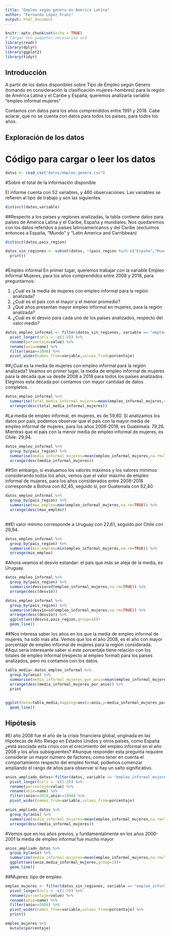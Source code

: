 ```yaml
---
title: "Empleo según género en América Latina"
author: "Fernanda López Franz"
output: html_document
---
```


```r
knitr::opts_chunk$set(echo = TRUE)
# Cargar los paquetes necesarios acá
library(readr)
library(dplyr)
library(ggplot2)
library(tidyr)
```

## Introducción

A partir de los datos disponibles sobre Tipo de Empleo según Género (tomando en consideración la clasificación mujeres-hombres) para la región de América Latina y el Caribe y España, queremos analizarla variable "empleo informal mujeres"

Contamos con datos para los años comprendidos entre 1991 y 2018. Cabe aclarar, que no se cuenta con datos para todos los países, para todos los años.

## Exploración de los datos

# Código para cargar o leer los datos

```r
datos <- read_csv("datos/empleo_genero.csv")
```

#Sobre el total de la información disponible

El informe cuenta con 52 variables, y 460 observaciones. Las variables se refieren al tipo de trabajo y son las siguientes.

```r
distinct(datos,variable)
```
##Respecto a los países y regiones analizadas, la tabla contiene datos para países de América Latina y el Caribe, España y mundiales. Nos quedaremos con los datos referidos a países latinoamericanos y del Caribe (excluimos entonces a España, "Mundo" y "Latin America and Carribbean)

```r
distinct(datos,pais_region)
```
```r
datos_sin_regiones <- subset(datos, !(pais_region %in% c("España","Mundo","Latin America & Caribbean"))) %>% 
  print()
 
```
#Empleo informal En primer lugar, queremos trabajar con la variable Empleo Informal Mujeres, para los años comprendidos entre 2008 y 2018, para preguntarnos:

1.  ¿Cuál es la media de mujeres con empleo informal para la región analizada?
2.  ¿Cuál es el país con el mayor y el menor promedio?
3.  ¿Qué años presentan mayor empleo informal en mujeres, para la región analizada?
4.  ¿Cuál es el desvio para cada uno de los países analizados, respecto del valor medio?




```r
datos_empleo_informal <- filter(datos_sin_regiones, variable == "empleo_informal_mujeres"|variable=="empleo_informal_hombres") %>% 
  pivot_longer(cols = -c(1:3)) %>% 
  rename(porcentaje=value) %>% 
  rename(anio=name) %>% 
  filter(anio>=2008) %>% 
  pivot_wider(names_from=variable,values_from=porcentaje)

```

##¿Cuál es la media de mujeres con empleo informal para la región analizada? Veamos en primer lugar, la media de empleo informal de mujeres para la década que va desde 2008 a 2018 para todos los países analizados. Elegimos esta década por contamos con mayor cantidad de datos completos.

```r
datos_empleo_informal %>% 
  summarise(total_media_informal_mujeres=mean(empleo_informal_mujeres,na.rm=TRUE)) %>% 
  arrange(desc(total_media_informal_mujeres))

```

#La media de empleo informal, en mujeres, es de 59,80. Si analizamos los datos por país, podemos observar que el país con la mayor media de empleo informal de mujeres, para los años 2008-2018, es Guatemala: 79,26. Mientras que el país con la menor media de empleo informal de mujeres, es Chile: 29,94.

```r
datos_empleo_informal %>% 
  group_by(pais_region) %>% 
  summarise(media_informal_mujeres=mean(empleo_informal_mujeres,na.rm=TRUE)) %>% 
  arrange(desc(media_informal_mujeres))

```

##Sin embargo, si evaluamos los valores máximos y los valores mínimos considerando todos los años, vemos que el valor máximo de empleo informal de mujeres, para los años considerados entre 2008-2018 corresponde a Bolivia con 82,45, seguido sí, por Guatemala con 82,40.

```r
datos_empleo_informal %>% 
  group_by(pais_region) %>% 
  summarise(max_empleo=max(empleo_informal_mujeres,na.rm=TRUE)) %>% 
  arrange(desc(max_empleo))
  
```

##El valor mínimo corresponde a Uruguay con 22,61, seguido por Chile con 29,94.

```r
datos_empleo_informal %>% 
  group_by(pais_region) %>% 
  summarise(min_empleo=min(empleo_informal_mujeres,na.rm=TRUE)) %>% 
  arrange(min_empleo)
```
#Ahora veamos el desvío estandar: el país que más se aleja de la media, es Uruguay.

```r
datos_empleo_informal %>% 
  group_by(pais_region) %>% 
  summarise(desvío=sd(empleo_informal_mujeres,na.rm=TRUE)) %>% 
  arrange(desc(desvío))
```

```r
datos_empleo_informal %>% 
  group_by(pais_region) %>% 
  summarise(desvío=sd(empleo_informal_mujeres,na.rm=TRUE)) %>% 
  arrange(desc(desvío)) %>% 
  ggplot(aes(desvío,pais_region,group=1))+
  geom_line()
```

##Nos interesa saber los años en los que la media de empleo informal de mujeres, ha sido más alta. Vemos que los el año 2008, es el año con mayor porcentaje de empleo informal de mujeres para la región considerada.
#Aquí sería interesante saber si este porcentaje tiene relación con los totales de empleo informal (respecto al empleo formal) para los países analizados, pero no contamos con los datos.

```r
tabla_media<-datos_empleo_informal %>% 
  group_by(anio) %>% 
  summarise(media_informal_mujeres_por_anio=mean(empleo_informal_mujeres,na.rm=TRUE)) %>% 
  arrange(desc(media_informal_mujeres_por_anio)) %>% 
  print
  
```

```r
ggplot(data=tabla_media,mapping=aes(x=anio,y=media_informal_mujeres_por_anio, group=1))+
  geom_line()
```

## Hipótesis
#El año 2008 fue el año de la crisis financiera global, originada en las Hipotecas de Alto Riesgo en Estados Unidos y otros países, como España ¿está asociada esta crisis con el crecimiento del empleo informal en el año 2008 y los años subsiguientes? 
#Aunque responder esta pregunta requiere considerar un mayor número de factores, como tener en cuenta el comportamiento respecto del empleo formal, podemos comenzar ampliando el rango de años para observar si hay un salto significativo. 

```r
anios_ampliado_datos<-filter(datos, variable == "empleo_informal_mujeres"|variable=="empleo_informal_hombres") %>% 
  pivot_longer(cols = -c(1:3)) %>% 
  rename(porcentaje=value) %>% 
  rename(anio=name) %>% 
  filter(anio<=2018,anio>=1998) %>% 
  pivot_wider(names_from=variable,values_from=porcentaje)  

```

```r
anios_ampliado_datos %>% 
  group_by(anio) %>% 
  summarize(media_informal_mujeres=mean(empleo_informal_mujeres,na.rm=TRUE)) %>% 
  arrange(desc(media_informal_mujeres))
```
#Vemos que en los años previos, y fundamentalmente en los años 2000-2001 la media de empleo informal fue mucho mayor

```r
anios_ampliado_datos %>% 
  group_by(anio) %>% 
  summarize(media_informal_mujeres=mean(empleo_informal_mujeres,na.rm=TRUE)) %>% 
  ggplot(aes(anio,media_informal_mujeres,group=1))+
  geom_line()
```

##Mujeres: tipo de empleo

```r
empleo_mujeres <- filter(datos_sin_regiones, variable == "empleo_informal_mujeres"|variable=="empleadoras_mujeres"|variable=="empleo_agricultura_mujeres"|variable=="empleo_industria_mujeres"|variable=="empleo_servicios_mujeres") %>% 
  pivot_longer(cols = -c(1:3)) %>% 
  rename(porcentaje=value) %>% 
  rename(anio=name) %>% 
  filter(anio>=2008) %>% 
  pivot_wider(names_from=variable,values_from=porcentaje) %>% 
  print()

```

```r
empleo_mujeres %>% 
  mutate(porcentaje)
```

